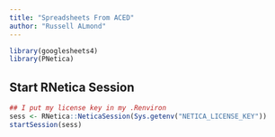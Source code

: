 ```yaml
---
title: "Spreadsheets From ACED"
author: "Russell ALmond"
---
```


```r
library(googlesheets4)
library(PNetica)
```

## Start RNetica Session
```r
## I put my license key in my .Renviron
sess <- RNetica::NeticaSession(Sys.getenv("NETICA_LICENSE_KEY"))
startSession(sess)
```

